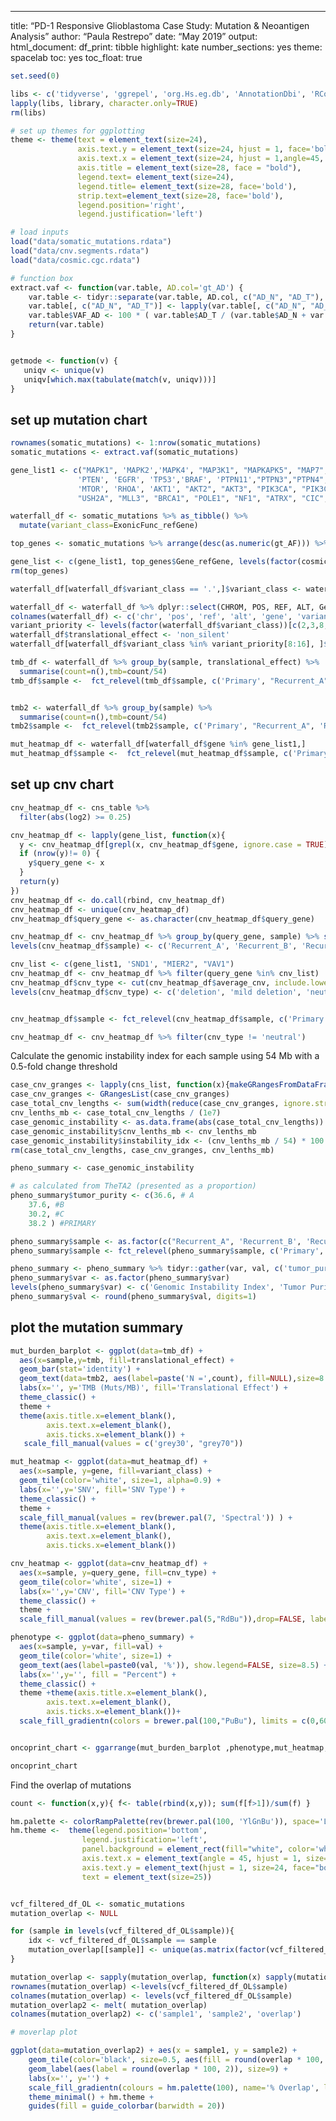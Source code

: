 ---
title: "PD-1 Responsive Glioblastoma Case Study: Mutation & Neoantigen Analysis"
author: "Paula Restrepo"
date: "May 2019"
output: 
  html_document: 
    df_print: tibble
    highlight: kate
    number_sections: yes
    theme: spacelab
    toc: yes
    toc_float: true


```r
set.seed(0)

libs <- c('tidyverse', 'ggrepel', 'org.Hs.eg.db', 'AnnotationDbi', 'RColorBrewer', 'ggpubr', 'GenomicRanges')
lapply(libs, library, character.only=TRUE)
rm(libs)

# set up themes for ggplotting
theme <- theme(text = element_text(size=24),
               axis.text.y = element_text(size=24, hjust = 1, face='bold'),
               axis.text.x = element_text(size=24, hjust = 1,angle=45,  face='bold'),
               axis.title = element_text(size=28, face = "bold"),
               legend.text= element_text(size=24),
               legend.title= element_text(size=28, face='bold'),
               strip.text=element_text(size=28, face='bold'),
               legend.position='right',
               legend.justification='left')

# load inputs
load("data/somatic_mutations.rdata")
load("data/cnv.segments.rdata")
load("data/cosmic.cgc.rdata")

# function box
extract.vaf <- function(var.table, AD.col='gt_AD') {
    var.table <- tidyr::separate(var.table, AD.col, c("AD_N", "AD_T"), sep=",")
    var.table[, c("AD_N", "AD_T")] <- lapply(var.table[, c("AD_N", "AD_T")], as.numeric)
    var.table$VAF_AD <- 100 * ( var.table$AD_T / (var.table$AD_N + var.table$AD_T) )
    return(var.table)
}


getmode <- function(v) {
   uniqv <- unique(v)
   uniqv[which.max(tabulate(match(v, uniqv)))]
}
```


## set up mutation chart


```r
rownames(somatic_mutations) <- 1:nrow(somatic_mutations)
somatic_mutations <- extract.vaf(somatic_mutations)
```
```r

gene_list1 <- c("MAPK1", 'MAPK2','MAPK4', "MAP3K1", "MAPKAPK5", "MAP7", "MAP3K7",
               'PTEN', 'EGFR', 'TP53','BRAF', 'PTPN11',"PTPN3","PTPN4","PTPN5", 'PTPRH',
               'MTOR', 'RHOA', 'AKT1', "AKT2", "AKT3", "PIK3CA", "PIK3CB","IDH1",
               "USH2A", "MLL3", "BRCA1", "POLE1", "NF1", "ATRX", "CIC", "CDK11A" )

waterfall_df <- somatic_mutations %>% as_tibble() %>%
  mutate(variant_class=ExonicFunc_refGene)

top_genes <- somatic_mutations %>% arrange(desc(as.numeric(gt_AF))) %>% group_by(sample) %>% top_n(n=25, wt=gt_AF)

gene_list <- c(gene_list1, top_genes$Gene_refGene, levels(factor(cosmic.v89.cgc$`Gene Symbol`)))
rm(top_genes)

waterfall_df[waterfall_df$variant_class == '.',]$variant_class <- waterfall_df[waterfall_df$variant_class == '.',]$Func_refGene

waterfall_df <- waterfall_df %>% dplyr::select(CHROM, POS, REF, ALT, Gene_refGene, variant_class, sample)
colnames(waterfall_df) <- c('chr', 'pos', 'ref', 'alt', 'gene', 'variant_class', 'sample')
variant_priority <- levels(factor(waterfall_df$variant_class))[c(2,3,8,9,12,11,10,13,1,14:16,4,5:7)]
waterfall_df$translational_effect <- 'non_silent'
waterfall_df[waterfall_df$variant_class %in% variant_priority[8:16], ]$translational_effect <- 'silent'

tmb_df <- waterfall_df %>% group_by(sample, translational_effect) %>%
  summarise(count=n(),tmb=count/54)
tmb_df$sample <-  fct_relevel(tmb_df$sample, c('Primary', "Recurrent_A", 'Recurrent_B', 'Recurrent_C'))


tmb2 <- waterfall_df %>% group_by(sample) %>%
  summarise(count=n(),tmb=count/54)
tmb2$sample <-  fct_relevel(tmb2$sample, c('Primary', "Recurrent_A", 'Recurrent_B', 'Recurrent_C'))

mut_heatmap_df <- waterfall_df[waterfall_df$gene %in% gene_list1,]
mut_heatmap_df$sample <-  fct_relevel(mut_heatmap_df$sample, c('Primary', "Recurrent_A", 'Recurrent_B', 'Recurrent_C'))
```

## set up cnv chart

```r
cnv_heatmap_df <- cns_table %>%
  filter(abs(log2) >= 0.25)

cnv_heatmap_df <- lapply(gene_list, function(x){
  y <- cnv_heatmap_df[grepl(x, cnv_heatmap_df$gene, ignore.case = TRUE), ]
  if (nrow(y)!= 0) {
    y$query_gene <- x
  }
  return(y)
})
cnv_heatmap_df <- do.call(rbind, cnv_heatmap_df)
cnv_heatmap_df <- unique(cnv_heatmap_df)
cnv_heatmap_df$query_gene <- as.character(cnv_heatmap_df$query_gene)

cnv_heatmap_df <- cnv_heatmap_df %>% group_by(query_gene, sample) %>% summarise(average_cnv=mean(log2))
levels(cnv_heatmap_df$sample) <- c('Recurrent_A', 'Recurrent_B', 'Recurrent_C', 'Primary')

cnv_list <- c(gene_list1, 'SND1', "MIER2", "VAV1")
cnv_heatmap_df <- cnv_heatmap_df %>% filter(query_gene %in% cnv_list)
cnv_heatmap_df$cnv_type <- cut(cnv_heatmap_df$average_cnv, include.lowest = TRUE, breaks = c(-10,-1, -0.25, 0.25, 1, 10))
levels(cnv_heatmap_df$cnv_type) <- c('deletion', 'mild deletion', 'neutral', 'mild amplification', 'amplification')


cnv_heatmap_df$sample <- fct_relevel(cnv_heatmap_df$sample, c('Primary', "Recurrent_A", 'Recurrent_B', 'Recurrent_C'))

cnv_heatmap_df <- cnv_heatmap_df %>% filter(cnv_type != 'neutral')
```

Calculate the genomic instability index for each sample using 54 Mb with a 0.5-fold change threshold

```r
case_cnv_granges <- lapply(cns_list, function(x){makeGRangesFromDataFrame(x[abs(x$log2) > 0.5 ,], keep.extra.columns = TRUE, seqnames.field = 'chromosome', start.field = 'start', end.field = 'end')})
case_cnv_granges <- GRangesList(case_cnv_granges)
case_total_cnv_lengths <- sum(width(reduce(case_cnv_granges, ignore.strand=TRUE)))
cnv_lenths_mb <- case_total_cnv_lengths / (1e7)
case_genomic_instability <- as.data.frame(abs(case_total_cnv_lengths))
case_genomic_instability$cnv_lenths_mb <- cnv_lenths_mb
case_genomic_instability$instability_idx <- (cnv_lenths_mb / 54) * 100
rm(case_total_cnv_lengths, case_cnv_granges, cnv_lenths_mb)

pheno_summary <- case_genomic_instability

# as calculated from TheTA2 (presented as a proportion)
pheno_summary$tumor_purity <- c(36.6, # A
    37.6, #B
    30.2, #C
    38.2 ) #PRIMARY

pheno_summary$sample <- as.factor(c("Recurrent_A", 'Recurrent_B', 'Recurrent_C', 'Primary'))
pheno_summary$sample <- fct_relevel(pheno_summary$sample, c('Primary', "Recurrent_A", 'Recurrent_B', 'Recurrent_C'))

pheno_summary <- pheno_summary %>% tidyr::gather(var, val, c('tumor_purity', 'instability_idx'))
pheno_summary$var <- as.factor(pheno_summary$var)
levels(pheno_summary$var) <- c('Genomic Instability Index', 'Tumor Purity')
pheno_summary$val <- round(pheno_summary$val, digits=1)
```

## plot the mutation summary


```r
mut_burden_barplot <- ggplot(data=tmb_df) + 
  aes(x=sample,y=tmb, fill=translational_effect) + 
  geom_bar(stat='identity') +
  geom_text(data=tmb2, aes(label=paste('N =',count), fill=NULL),size=8.5, nudge_y = 0.5, show.legend=FALSE) +
  labs(x='', y='TMB (Muts/MB)', fill='Translational Effect') +
  theme_classic() +
  theme +
  theme(axis.title.x=element_blank(),
        axis.text.x=element_blank(),
        axis.ticks.x=element_blank()) +
   scale_fill_manual(values = c('grey30', "grey70"))

mut_heatmap <- ggplot(data=mut_heatmap_df) +
  aes(x=sample, y=gene, fill=variant_class) +
  geom_tile(color='white', size=1, alpha=0.9) +
  labs(x='',y='SNV', fill='SNV Type') +
  theme_classic() +
  theme +
  scale_fill_manual(values = rev(brewer.pal(7, 'Spectral')) ) +
  theme(axis.title.x=element_blank(),
        axis.text.x=element_blank(),
        axis.ticks.x=element_blank())

cnv_heatmap <- ggplot(data=cnv_heatmap_df) +
  aes(x=sample, y=query_gene, fill=cnv_type) +
  geom_tile(color='white', size=1) +
  labs(x='',y='CNV', fill='CNV Type') +
  theme_classic() +
  theme +
  scale_fill_manual(values = rev(brewer.pal(5,"RdBu")),drop=FALSE, labels = c("deletion", "", "neutral", "", "amplification"))

phenotype <- ggplot(data=pheno_summary) +
  aes(x=sample, y=var, fill=val) +
  geom_tile(color='white', size=1) +
  geom_text(aes(label=paste0(val, '%')), show.legend=FALSE, size=8.5) +
  labs(x='',y='', fill = "Percent") +
  theme_classic() +
  theme +theme(axis.title.x=element_blank(),
        axis.text.x=element_blank(),
        axis.ticks.x=element_blank())+
  scale_fill_gradientn(colors = brewer.pal(100,"PuBu"), limits = c(0,60), breaks = c(0,30,60),) 


oncoprint_chart <- ggarrange(mut_burden_barplot ,phenotype,mut_heatmap,cnv_heatmap, nrow=4, align = 'v', heights = c(1.2,1,4,5))

oncoprint_chart
```

Find the overlap of mutations


```r
count <- function(x,y){ f<- table(rbind(x,y)); sum(f[f>1])/sum(f) }

hm.palette <- colorRampPalette(rev(brewer.pal(100, 'YlGnBu')), space='Lab')
hm.theme <-  theme(legend.position='bottom',
                legend.justification='left',
                panel.background = element_rect(fill="white", color='white'),
                axis.text.x = element_text(angle = 45, hjust = 1, size=25, face="bold", color='black'),
                axis.text.y = element_text(hjust = 1, size=24, face="bold", color='black'),
                text = element_text(size=25))


vcf_filtered_df_OL <- somatic_mutations
mutation_overlap <- NULL

for (sample in levels(vcf_filtered_df_OL$sample)){
    idx <- vcf_filtered_df_OL$sample == sample
    mutation_overlap[[sample]] <- unique(as.matrix(factor(vcf_filtered_df_OL[idx,]$variant)))
}

mutation_overlap <- sapply(mutation_overlap, function(x) sapply(mutation_overlap, function(y) count(x,y)))
rownames(mutation_overlap) <-levels(vcf_filtered_df_OL$sample)
colnames(mutation_overlap) <- levels(vcf_filtered_df_OL$sample)
mutation_overlap2 <- melt( mutation_overlap)
colnames(mutation_overlap2) <- c('sample1', 'sample2', 'overlap')
```



```r
# moverlap plot

ggplot(data=mutation_overlap2) + aes(x = sample1, y = sample2) +
    geom_tile(color='black', size=0.5, aes(fill = round(overlap * 100, 2))) +
    geom_label(aes(label = round(overlap * 100, 2)), size=9) +
    labs(x='', y='') +
    scale_fill_gradientn(colours = hm.palette(100), name='% Overlap', limits= c(0,100)) +
    theme_minimal() + hm.theme +
    guides(fill = guide_colorbar(barwidth = 20))
```

